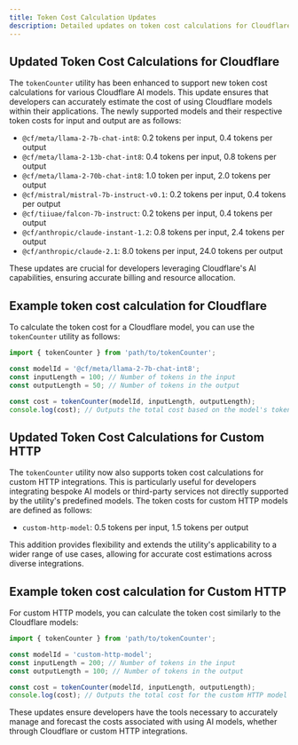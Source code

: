 ```yaml
---
title: Token Cost Calculation Updates
description: Detailed updates on token cost calculations for Cloudflare and custom HTTP integrations in the tokenCounter utility.
---
```


## Updated Token Cost Calculations for Cloudflare

The `tokenCounter` utility has been enhanced to support new token cost calculations for various Cloudflare AI models. This update ensures that developers can accurately estimate the cost of using Cloudflare models within their applications. The newly supported models and their respective token costs for input and output are as follows:

- `@cf/meta/llama-2-7b-chat-int8`: 0.2 tokens per input, 0.4 tokens per output
- `@cf/meta/llama-2-13b-chat-int8`: 0.4 tokens per input, 0.8 tokens per output
- `@cf/meta/llama-2-70b-chat-int8`: 1.0 token per input, 2.0 tokens per output
- `@cf/mistral/mistral-7b-instruct-v0.1`: 0.2 tokens per input, 0.4 tokens per output
- `@cf/tiiuae/falcon-7b-instruct`: 0.2 tokens per input, 0.4 tokens per output
- `@cf/anthropic/claude-instant-1.2`: 0.8 tokens per input, 2.4 tokens per output
- `@cf/anthropic/claude-2.1`: 8.0 tokens per input, 24.0 tokens per output

These updates are crucial for developers leveraging Cloudflare's AI capabilities, ensuring accurate billing and resource allocation.

## Example token cost calculation for Cloudflare

To calculate the token cost for a Cloudflare model, you can use the `tokenCounter` utility as follows:

```typescript
import { tokenCounter } from 'path/to/tokenCounter';

const modelId = '@cf/meta/llama-2-7b-chat-int8';
const inputLength = 100; // Number of tokens in the input
const outputLength = 50; // Number of tokens in the output

const cost = tokenCounter(modelId, inputLength, outputLength);
console.log(cost); // Outputs the total cost based on the model's token rates
```

## Updated Token Cost Calculations for Custom HTTP

The `tokenCounter` utility now also supports token cost calculations for custom HTTP integrations. This is particularly useful for developers integrating bespoke AI models or third-party services not directly supported by the utility's predefined models. The token costs for custom HTTP models are defined as follows:

- `custom-http-model`: 0.5 tokens per input, 1.5 tokens per output

This addition provides flexibility and extends the utility's applicability to a wider range of use cases, allowing for accurate cost estimations across diverse integrations.

## Example token cost calculation for Custom HTTP

For custom HTTP models, you can calculate the token cost similarly to the Cloudflare models:

```typescript
import { tokenCounter } from 'path/to/tokenCounter';

const modelId = 'custom-http-model';
const inputLength = 200; // Number of tokens in the input
const outputLength = 100; // Number of tokens in the output

const cost = tokenCounter(modelId, inputLength, outputLength);
console.log(cost); // Outputs the total cost for the custom HTTP model
```

These updates ensure developers have the tools necessary to accurately manage and forecast the costs associated with using AI models, whether through Cloudflare or custom HTTP integrations.